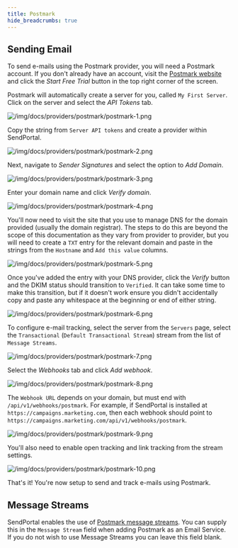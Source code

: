 ```yaml
---
title: Postmark
hide_breadcrumbs: true
---
```


## Sending Email

To send e-mails using the Postmark provider, you will need a Postmark account. If you don't already have an account, visit the [Postmark website](https://postmarkapp.com/) and click the _Start Free Trial_ button in the top right corner of the screen.

Postmark will automatically create a server for you, called `My First Server`. Click on the server and select the _API Tokens_ tab.

![/img/docs/providers/postmark/postmark-1.png](/img/docs/providers/postmark/postmark-1.png)

Copy the string from `Server API tokens` and create a provider within SendPortal.

![/img/docs/providers/postmark/postmark-2.png](/img/docs/providers/postmark/postmark-2.png)

Next, navigate to _Sender Signatures_ and select the option to _Add Domain_.

![/img/docs/providers/postmark/postmark-3.png](/img/docs/providers/postmark/postmark-3.png)

Enter your domain name and click _Verify domain_.

![/img/docs/providers/postmark/postmark-4.png](/img/docs/providers/postmark/postmark-4.png)

You'll now need to visit the site that you use to manage DNS for the domain provided (usually the domain registrar). The steps to do this are beyond the scope of this documentation as they vary from provider to provider, but you will need to create a `TXT` entry for the relevant domain and paste in the strings from the `Hostname` and `Add this value` columns.

![/img/docs/providers/postmark/postmark-5.png](/img/docs/providers/postmark/postmark-5.png)

Once you've added the entry with your DNS provider, click the _Verify_ button and the DKIM status should transition to `Verified`. It can take some time to make this transition, but if it doesn't work ensure you didn't accidentally copy and paste any whitespace at the beginning or end of either string.

![/img/docs/providers/postmark/postmark-6.png](/img/docs/providers/postmark/postmark-6.png)

To configure e-mail tracking, select the server from the `Servers` page, select the `Transactional` (`Default Transactional Stream`) stream from the list of `Message Streams`.

![/img/docs/providers/postmark/postmark-7.png](/img/docs/providers/postmark/postmark-7.png)

Select the _Webhooks_ tab and click _Add webhook_.

![/img/docs/providers/postmark/postmark-8.png](/img/docs/providers/postmark/postmark-8.png)

The `Webhook URL` depends on your domain, but must end with `/api/v1/webhooks/postmark`. For example, if SendPortal is installed at `https://campaigns.marketing.com`, then each webhook should point to `https://campaigns.marketing.com/api/v1/webhooks/postmark`.

![/img/docs/providers/postmark/postmark-9.png](/img/docs/providers/postmark/postmark-9.png)

You'll also need to enable open tracking and link tracking from the stream settings.

![/img/docs/providers/postmark/postmark-10.png](/img/docs/providers/postmark/postmark-10.png)

That's it! You're now setup to send and track e-mails using Postmark.

## Message Streams

SendPortal enables the use of [Postmark message streams](https://postmarkapp.com/message-streams). You can supply this in the `Message Stream` field when adding Postmark as an Email Service. If you do not wish to use Message Streams you can leave this field blank.